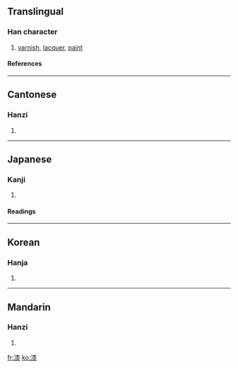 {{see|柒}}

==Translingual==
===Han character===
{{Han char|rn=85|rad=水|as=11|sn=14|four=3413<sub>2</sub>|canj=水木人水 (EDOE)}}
# [[varnish]], [[lacquer]], [[paint]]
====References====
{{Han ref|kx=0644.280|dkj=18108|dj=1053.050|hdz=31716.090|uh=6F06|ud=28422|bh=BAA3|bd=47779}}

----
==Cantonese==
===Hanzi===
{{yue-hanzi|jyut=|y=chat1}}
# {{defn|Cantonese}}

----
==Japanese==
===Kanji===
{{ja-kanji|grade=c|rs=水11}}
# {{defn|Japanese}} 
====Readings====
{{ja-readings|on=[[しつ]] (shitsu)|kun=[[うるし]] (urushi)}}

----
==Korean==
===Hanja===
{{ko-hanja|hangeul=칠|eumhun=|rv=chil|mr=ch'il|y=chil}}
# {{defn|Korean}}

----
==Mandarin==
===Hanzi===
{{cmn-hanzi|pin=[[qī]] ([[qi1]])|wg=ch'i<sup>1</sup>}}
# {{defn|Mandarin}}

[[fr:漆]]
[[ko:漆]]